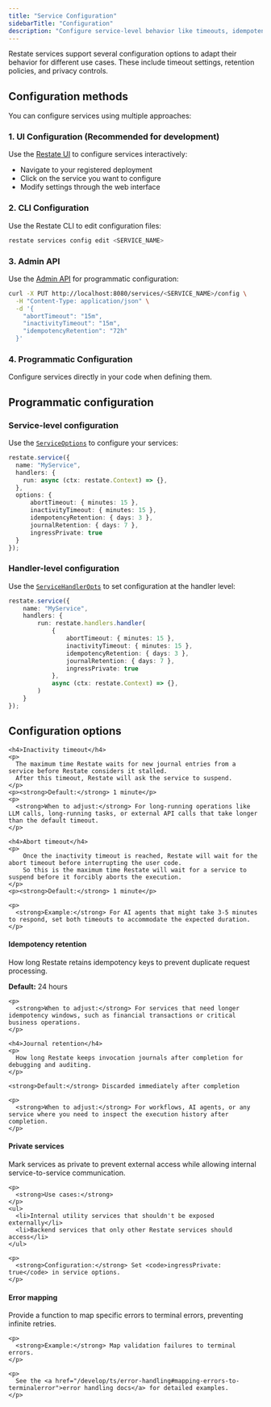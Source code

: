 ```yaml
---
title: "Service Configuration"
sidebarTitle: "Configuration"
description: "Configure service-level behavior like timeouts, idempotency retention, and privacy."
---
```


Restate services support several configuration options to adapt their behavior for different use cases. These include timeout settings, retention policies, and privacy controls.

## Configuration methods

You can configure services using multiple approaches:

### 1. **UI Configuration** (Recommended for development)
Use the [Restate UI](/develop/local_dev#restate-ui) to configure services interactively:
- Navigate to your registered deployment
- Click on the service you want to configure
- Modify settings through the web interface

### 2. **CLI Configuration**
Use the Restate CLI to edit configuration files:
```bash
restate services config edit <SERVICE_NAME>
```

### 3. **Admin API**
Use the [Admin API](/adminapi/modify-service) for programmatic configuration:
```bash
curl -X PUT http://localhost:8080/services/<SERVICE_NAME>/config \
  -H "Content-Type: application/json" \
  -d '{
    "abortTimeout": "15m",
    "inactivityTimeout": "15m",
    "idempotencyRetention": "72h"
  }'
```

### 4. **Programmatic Configuration**
Configure services directly in your code when defining them.

## Programmatic configuration

### Service-level configuration

Use the [`ServiceOptions`](https://docs.restate.dev/tsdocs/types/_restatedev_restate-sdk.ServiceOptions) to configure your services:

```ts {CODE_LOAD::ts/src/develop/my_advanced_service.ts#options} 
restate.service({
  name: "MyService",
  handlers: {
    run: async (ctx: restate.Context) => {},
  },
  options: {
      abortTimeout: { minutes: 15 },
      inactivityTimeout: { minutes: 15 },
      idempotencyRetention: { days: 3 },
      journalRetention: { days: 7 },
      ingressPrivate: true
  }
});
```

### Handler-level configuration

Use the [`ServiceHandlerOpts`](https://docs.restate.dev/tsdocs/types/_restatedev_restate-sdk.ServiceHandlerOpts) to set configuration at the handler level:

```ts {CODE_LOAD::ts/src/develop/my_advanced_service.ts#handleropts} 
restate.service({
    name: "MyService",
    handlers: {
        run: restate.handlers.handler(
            {
                abortTimeout: { minutes: 15 },
                inactivityTimeout: { minutes: 15 },
                idempotencyRetention: { days: 3 },
                journalRetention: { days: 7 },
                ingressPrivate: true
            },
            async (ctx: restate.Context) => {},
        )
    }
});
```

## Configuration options

<AccordionGroup>
  <Accordion title="Timeout settings">

    <h4>Inactivity timeout</h4>
    <p>
      The maximum time Restate waits for new journal entries from a service before Restate considers it stalled.
      After this timeout, Restate will ask the service to suspend.
    </p>
    <p><strong>Default:</strong> 1 minute</p>
    <p>
      <strong>When to adjust:</strong> For long-running operations like LLM calls, long-running tasks, or external API calls that take longer than the default timeout.
    </p>

    <h4>Abort timeout</h4>
    <p>
        Once the inactivity timeout is reached, Restate will wait for the abort timeout before interrupting the user code.
        So this is the maximum time Restate will wait for a service to suspend before it forcibly aborts the execution.
    </p>
    <p><strong>Default:</strong> 1 minute</p>

    <p>
      <strong>Example:</strong> For AI agents that might take 3-5 minutes to respond, set both timeouts to accommodate the expected duration.
    </p>
  </Accordion>

  <Accordion title="Retention policies">
    <h4>Idempotency retention</h4>
    <p>
      How long Restate retains idempotency keys to prevent duplicate request processing.
    </p>
    <p><strong>Default:</strong> 24 hours</p>

    <p>
      <strong>When to adjust:</strong> For services that need longer idempotency windows, such as financial transactions or critical business operations.
    </p>
    
    <h4>Journal retention</h4>
    <p>
      How long Restate keeps invocation journals after completion for debugging and auditing.
    </p>

    <strong>Default:</strong> Discarded immediately after completion
    
    <p>
      <strong>When to adjust:</strong> For workflows, AI agents, or any service where you need to inspect the execution history after completion.
    </p>
  </Accordion>

  <Accordion title="Privacy and access control">
    <h4>Private services</h4>
    <p>
      Mark services as private to prevent external access while allowing internal service-to-service communication.
    </p>
    
    <p>
      <strong>Use cases:</strong>
    </p>
    <ul>
      <li>Internal utility services that shouldn't be exposed externally</li>
      <li>Backend services that only other Restate services should access</li>
    </ul>
    
    <p>
      <strong>Configuration:</strong> Set <code>ingressPrivate: true</code> in service options.
    </p>
  </Accordion>

  <Accordion title="Error handling">
    <h4>Error mapping</h4>
    <p>
      Provide a function to map specific errors to terminal errors, preventing infinite retries.
    </p>
    
    <p>
      <strong>Example:</strong> Map validation failures to terminal errors.
    </p>
    
    <p>
      See the <a href="/develop/ts/error-handling#mapping-errors-to-terminalerror">error handling docs</a> for detailed examples.
    </p>
  </Accordion>
</AccordionGroup>



